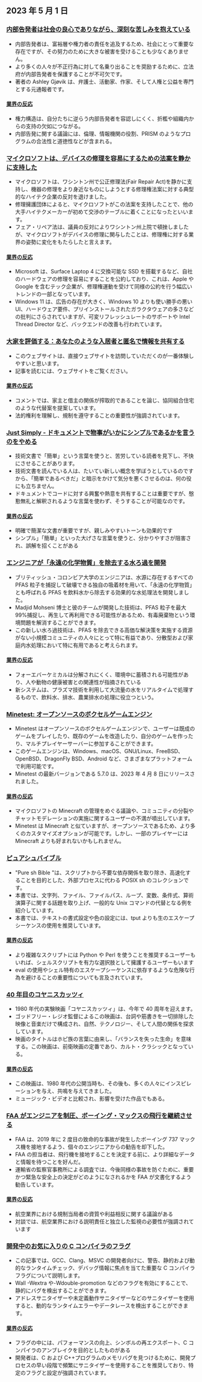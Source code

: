 

<CallToAction />

<Steps>

## 2023 年 5 月 1 日

### [内部告発者は社会の良心でありながら、深刻な苦しみを抱えている](https://covertactionmagazine.com/2023/04/25/whistleblowers-are-the-conscience-of-society-yet-suffer-gravely-for-trying-to-hold-the-rich-and-powerful-accountable-for-their-sins/)

- 内部告発者は、富裕層や権力者の責任を追及するため、社会にとって重要な存在ですが、その努力のために大きな被害を受けることも少なくありません。
- より多くの人々が不正行為に対して名乗り出ることを奨励するために、立法府が内部告発者を保護することが不可欠です。
- 著者の Ashley Gjøvik は、弁護士、活動家、作家、そして人権と公益を専門とする元通報者です。

#### [業界の反応](http://news.ycombinator.com/item?id=35762780)

- 権力構造は、自分たちに逆らう内部告発者を容認しにくく、折檻や組織内からの支持の欠如につながる。
- 内部告発に関する議論には、倫理、情報機関の役割、PRISM のようなプログラムの合法性と道徳性などが含まれる。

### [マイクロソフトは、デバイスの修理を容易にするための法案を静かに支持した](https://grist.org/technology/microsoft-right-to-repair-quietly-supported-legislation-to-make-it-easier-to-fix-devices-heres-why-thats-a-big-deal/)

- マイクロソフトは、ワシントン州で公正修理法(Fair Repair Act)を静かに支持し、機器の修理をより身近なものにしようとする修理権法案に対する典型的なハイテク企業の反対を退けました。
- 修理擁護団体によると、マイクロソフトがこの法案を支持したことで、他の大手ハイテクメーカーが初めて交渉のテーブルに着くことになったといいます。
- フェア・リペア法は、議員の反対によりワシントン州上院で頓挫しましたが、マイクロソフトがデバイスの修理に関与したことは、修理権に対する業界の姿勢に変化をもたらしたと言えます。

#### [業界の反応](http://news.ycombinator.com/item?id=35758842)

- Microsoft は、Surface Laptop 4 に交換可能な SSD を搭載するなど、自社のハードウェアの修理を容易にすることを公約しており、これは、Apple や Google を含むテック企業が、修理権運動を受けて同様の公約を行う幅広いトレンドの一部となっています。
- Windows 11 は、広告の存在が大きく、Windows 10 よりも使い勝手の悪い UI、ハードウェア要件、プリインストールされたガラクタウェアの多さなどの批判にさらされていますが、可変リフレッシュレートのサポートや Intel Thread Director など、バックエンドの改善も行われています。

### [大家を評価する：あなたのような入居者と匿名で情報を共有する](https://ratethelandlord.org)

- このウェブサイトは、直接ウェブサイトを訪問していただくのが一番体験しやすいと思います。
- 記事を読むには、ウェブサイトをご覧ください。

#### [業界の反応](http://news.ycombinator.com/item?id=35759016)

- コメントでは、家主と借主の関係が搾取的であることを論じ、協同組合住宅のような代替案を提案しています。
- 法的権利を理解し、規制を遵守することの重要性が強調されています。

### [Just Simply - ドキュメントで物事がいかにシンプルであるかを言うのをやめる](https://justsimply.dev/)

- 技術文書で「簡単」という言葉を使うと、苦労している読者を見下し、不快にさせることがあります。
- 技術文書を読んでいる人は、たいてい新しい概念を学ぼうとしているのですから、「簡単であるべきだ」と暗示をかけて気分を悪くさせるのは、何の役にも立ちません。
- ドキュメントでコードに対する興奮や熱意を共有することは重要ですが、慇懃無礼と解釈されるような言葉を使わず、そうすることが可能なのです。

#### [業界の反応](http://news.ycombinator.com/item?id=35759449)

- 明確で簡潔な文書が重要ですが、親しみやすいトーンも効果的です
- シンプル」「簡単」といった大げさな言葉を使うと、分かりやすさが阻害され、誤解を招くことがある

### [エンジニアが「永遠の化学物質」を除去する水ろ過を開発](https://news.ubc.ca/2023/03/22/new-ubc-water-treatment-zaps-forever-chemicals-for-good/)

- ブリティッシュ・コロンビア大学のエンジニアは、水源に存在するすべての PFAS 粒子を捕捉して破壊できる独自の吸着材を用いて、「永遠の化学物質」とも呼ばれる PFAS を飲料水から除去する効果的な水処理法を開発しました。
- Madjid Mohseni 博士と彼のチームが開発した技術は、PFAS 粒子を最大 99%捕捉し、再生して再利用できる可能性があるため、有毒廃棄物という環境問題を解消することができます。
- この新しい水ろ過技術は、PFAS を除去できる高価な解決策を実施する資源がない小規模コミュニティの人々にとって特に有益であり、分散型および家庭内水処理において特に有用であると考えられます。

#### [業界の反応](http://news.ycombinator.com/item?id=35764476)

- フォーエバーケミカルは分解されにくく、環境中に蓄積される可能性があり、人や動物の健康被害との関連性が指摘されている
- 新システムは、プラズマ技術を利用して大流量の水をリアルタイムで処理するもので、飲料水、排水、農業排水の処理に役立つという。

### [Minetest: オープンソースのボクセルゲームエンジン](https://www.minetest.net/)

- Minetest はオープンソースのボクセルゲームエンジンで、ユーザーは既成のゲームをプレイしたり、既存のゲームを改造したり、自分のゲームを作ったり、マルチプレイヤーサーバーに参加することができます。
- このゲームエンジンは、Windows、macOS、GNU/Linux、FreeBSD、OpenBSD、DragonFly BSD、Android など、さまざまなプラットフォームで利用可能です。
- Minetest の最新バージョンである 5.7.0 は、2023 年 4 月 8 日にリリースされました。

#### [業界の反応](http://news.ycombinator.com/item?id=35766570)

- マイクロソフトの Minecraft の管理をめぐる議論や、コミュニティの分裂やチャットモデレーションの実施に関するユーザーの不満が噴出しています。
- Minetest は Minecraft と似ていますが、オープンソースであるため、より多くのカスタマイズオプションが可能です。しかし、一部のプレイヤーには Minecraft よりも好まれないかもしれません。

### [ピュアシュバイブル](https://github.com/dylanaraps/pure-sh-bible)

- "Pure sh Bible "は、スクリプトから不要な依存関係を取り除き、高速化することを目的とした、外部プロセスに代わる POSIX sh のコレクションです。
- 本書では、文字列、ファイル、ファイルパス、ループ、変数、条件式、算術演算子に関する話題を取り上げ、一般的な Unix コマンドの代替となる例を紹介しています。
- 本書では、テキストの書式設定や色の設定には、tput よりも生のエスケープシーケンスの使用を推奨しています。

#### [業界の反応](http://news.ycombinator.com/item?id=35765707)

- より複雑なスクリプトには Python や Perl を使うことを推奨するユーザーもいれば、シェルスクリプトを有力な選択肢として擁護するユーザーもいます
- eval の使用やシェル特有のエスケープシーケンスに依存するような危険な行為を避けることの重要性についても言及されています。

### [40 年目のコヤニスカッツィ](https://www.thecurb.com.au/40-years-of-koyaanisqatsi/)

- 1980 年代の実験映画「コヤニスカッツィ」は、今年で 40 周年を迎えます。
- ゴッドフリー・レジオ監督によるこの映画は、台詞や筋書きを一切排除した映像と音楽だけで構成され、自然、テクノロジー、そして人間の関係を探求しています。
- 映画のタイトルはホピ族の言葉に由来し、「バランスを失った生命」を意味する。この映画は、前衛映画の定番であり、カルト・クラシックとなっている。

#### [業界の反応](http://news.ycombinator.com/item?id=35764584)

- この映画は、1980 年代の公開当時も、その後も、多くの人々にインスピレーションを与え、共鳴を与えてきました。
- ミュージック・ビデオと比較され、影響を受けた作品でもある。

### [FAA がエンジニアを制圧、ボーイング・マックスの飛行を継続させる](https://apnews.com/article/boeing-max-crashes-faa-ea8fac0ad2758b08c58d2d64756fbf37)

- FAA は、2019 年に 2 度目の致命的な事故が発生したボーイング 737 マックス機を接地するよう、個々のエンジニアからの勧告を却下した。
- FAA の担当者は、飛行機を接地することを決定する前に、より詳細なデータと情報を待つことを好んだ。
- 運輸省の監察官事務所による調査では、今後同様の事故を防ぐために、重要かつ緊急な安全上の決定がどのようになされるかを FAA が文書化するよう勧告しています。

#### [業界の反応](http://news.ycombinator.com/item?id=35761706)

- 航空業界における規制当局者の資質や利益相反に関する議論がある
- 対談では、航空業界における説明責任と独立した監視の必要性が強調されています

### [開発中のお気に入りの C コンパイラのフラグ](https://nullprogram.com/blog/2023/04/29/)

- この記事では、GCC、Clang、MSVC の開発者向けに、警告、静的および動的なランタイムチェック、デバッグ情報に焦点を当てた重要な C コンパイラフラグについて説明します。
- Wall -Wextra や-Wdouble-promotion などのフラグを有効にすることで、静的にバグを検出することができます。
- アドレスサニタイザーや未定義動作サニタイザーなどのサニタイザーを使用すると、動的なランタイムエラーやデータレースを検出することができます。

#### [業界の反応](http://news.ycombinator.com/item?id=35758898)

- フラグの中には、パフォーマンスの向上、シンボルの再エクスポート、C コンパイラのアンブレイクを目的としたものがある
- 開発者は、C および C++プログラムのメモリバグを見つけるために、開発プロセスの早い段階で頻繁にサニタイザーを使用することを推奨しており、特定のフラグと設定が強調されています。

</Steps>
